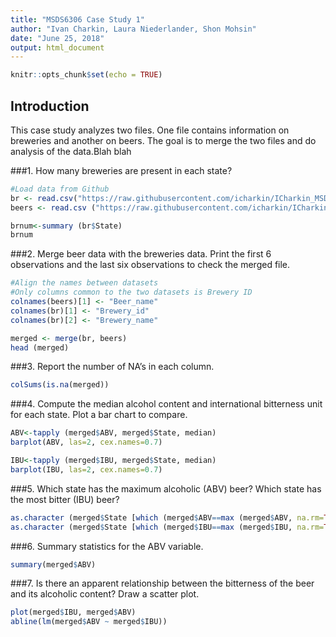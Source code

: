 ---
title: "MSDS6306 Case Study 1"
author: "Ivan Charkin, Laura Niederlander, Shon Mohsin"
date: "June 25, 2018"
output: html_document
---

```{r setup, include=FALSE}
knitr::opts_chunk$set(echo = TRUE)
```

## Introduction

This case study analyzes two files. One file contains information on breweries and another on beers. The goal is to merge the two files and do analysis of the data.Blah blah


###1. How many breweries are present in each state?
```{r}
#Load data from Github
br <- read.csv("https://raw.githubusercontent.com/icharkin/ICharkin_MSDS6306_HW/master/CaseStudy1/Breweries.csv", header=TRUE)
beers <- read.csv ("https://raw.githubusercontent.com/icharkin/ICharkin_MSDS6306_HW/master/CaseStudy1/Beers.csv", header=TRUE)

brnum<-summary (br$State)
brnum
```



###2. Merge beer data with the breweries data. Print the first 6 observations and the last six observations to check the merged file.
```{r}
#Align the names between datasets
#Only columns common to the two datasets is Brewery ID 
colnames(beers)[1] <- "Beer_name"
colnames(br)[1] <- "Brewery_id"
colnames(br)[2] <- "Brewery_name"

merged <- merge(br, beers)
head (merged)
```



###3. Report the number of NA's in each column.
```{r}
colSums(is.na(merged))
```


###4. Compute the median alcohol content and international bitterness unit for each state. Plot a bar chart to compare.
```{r}
ABV<-tapply (merged$ABV, merged$State, median)
barplot(ABV, las=2, cex.names=0.7)

IBU<-tapply (merged$IBU, merged$State, median)
barplot(IBU, las=2, cex.names=0.7)
```


###5. Which state has the maximum alcoholic (ABV) beer? Which state has the most bitter (IBU) beer?
```{r}
as.character (merged$State [which (merged$ABV==max (merged$ABV, na.rm=TRUE) )]  )
as.character (merged$State [which (merged$IBU==max (merged$IBU, na.rm=TRUE) )]  )
```


###6. Summary statistics for the ABV variable.
```{r}
summary(merged$ABV)
```



###7. Is there an apparent relationship between the bitterness of the beer and its alcoholic content? Draw a scatter plot.
```{r}
plot(merged$IBU, merged$ABV)
abline(lm(merged$ABV ~ merged$IBU))
```
